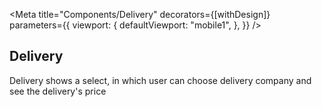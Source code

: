 


<Meta
	title="Components/Delivery"
	decorators={[withDesign]}
	parameters={{
    viewport: {
      defaultViewport: "mobile1",
    },
  }}
/>

## Delivery

Delivery shows a select, in which user can choose delivery company and see the delivery's price

<Preview>
  <Story
  	name="Default"
  	parameters={{
      design: config({
      	type: "figma",
      	url: "https://www.figma.com/file/C3jfDdLSEM2scXfGZwk1ON/Workshop-starter-template?node-id=405%3A372",
      })
    }}
  >
    <Delivery
    	price="€00.00"
      customerName="Customer name"
              deliveryOptions={[
                { title: "DHL Express", value: "dhl" },
                { title: "Fedex", value: "fedex" },
                { title: "Pick up at store", value: "pickup" },
              ]}
    />
  </Story>
</Preview>
